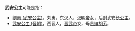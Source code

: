 '''武安公主'''可能是指：

*[[劉惠_(武安公主)|劉惠 (武安公主)]]，刘惠，东汉人，[[汉明帝|汉明帝]]女，后封武安[[长公主|长公主]]。
*[[武安公主_(晉朝)|武安公主 (晉朝)]]，西晋人，[[司馬炎|晋武帝]]女，母[[贵嫔|贵嫔]][[胡芳|胡芳]]。

{{Disambig|Cat=公主封号消歧义}}